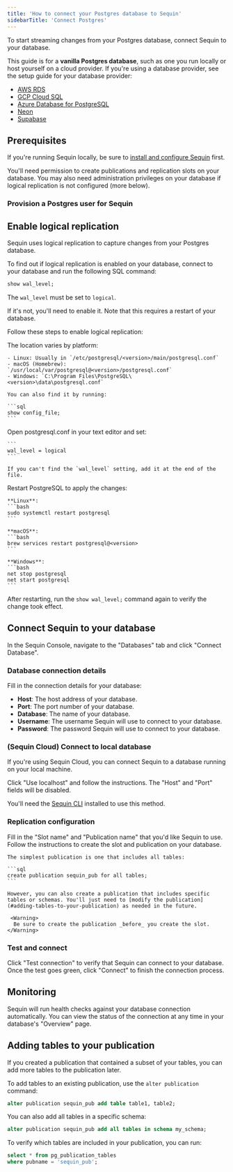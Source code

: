 ```yaml
---
title: 'How to connect your Postgres database to Sequin'
sidebarTitle: 'Connect Postgres'
---
```



To start streaming changes from your Postgres database, connect Sequin to your database.

This guide is for a **vanilla Postgres database**, such as one you run locally or host yourself on a cloud provider. If you're using a database provider, see the setup guide for your database provider:

- [AWS RDS](/how-to/setup-rds)
- [GCP Cloud SQL](/how-to/setup-gcp)
- [Azure Database for PostgreSQL](/how-to/setup-azure)
- [Neon](/how-to/setup-neon)
- [Supabase](/how-to/setup-supabase)

## Prerequisites

If you're running Sequin locally, be sure to [install and configure Sequin](/running-sequin) first.

You'll need permission to create publications and replication slots on your database. You may also need administration privileges on your database if logical replication is not configured (more below).

### Provision a Postgres user for Sequin

<CreateSequinDbUser />

## Enable logical replication

Sequin uses logical replication to capture changes from your Postgres database.

To find out if logical replication is enabled on your database, connect to your database and run the following SQL command:

```sql
show wal_level;
```

The `wal_level` must be set to `logical`.

If it's not, you'll need to enable it. Note that this requires a restart of your database.

Follow these steps to enable logical replication:

<Steps>
  <Step title="Locate your postgresql.conf file">
    The location varies by platform:

    - Linux: Usually in `/etc/postgresql/<version>/main/postgresql.conf`
    - macOS (Homebrew): `/usr/local/var/postgresql@<version>/postgresql.conf`
    - Windows: `C:\Program Files\PostgreSQL\<version>\data\postgresql.conf`

    You can also find it by running:

    ```sql
    show config_file;
    ```
  </Step>

  <Step title="Edit postgresql.conf">
    Open postgresql.conf in your text editor and set:

    ```
    wal_level = logical
    ```

    If you can't find the `wal_level` setting, add it at the end of the file.
  </Step>

  <Step title="Restart PostgreSQL">
    Restart PostgreSQL to apply the changes:

    **Linux**:
    ```bash
    sudo systemctl restart postgresql
    ```

    **macOS**:
    ```bash
    brew services restart postgresql@<version>
    ```

    **Windows**:
    ```bash
    net stop postgresql
    net start postgresql
    ```
  </Step>
</Steps>

After restarting, run the `show wal_level;` command again to verify the change took effect.

## Connect Sequin to your database

In the Sequin Console, navigate to the "Databases" tab and click "Connect Database".

### Database connection details

Fill in the connection details for your database:

- **Host**: The host address of your database.
- **Port**: The port number of your database.
- **Database**: The name of your database.
- **Username**: The username Sequin will use to connect to your database.
- **Password**: The password Sequin will use to connect to your database.

### (Sequin Cloud) Connect to local database

If you're using Sequin Cloud, you can connect Sequin to a database running on your local machine.

Click "Use localhost" and follow the instructions. The "Host" and "Port" fields will be disabled.

You'll need the [Sequin CLI](/reference/cli/overview) installed to use this method.

### Replication configuration

<Steps>
  <Step title="Slot name and publication name">
    Fill in the "Slot name" and "Publication name" that you'd like Sequin to use.
  </Step>

  <Step title="Create slot and publication">
    Follow the instructions to create the slot and publication on your database.

    The simplest publication is one that includes all tables:

    ```sql
    create publication sequin_pub for all tables;
    ```

    However, you can also create a publication that includes specific tables or schemas. You'll just need to [modify the publication](#adding-tables-to-your-publication) as needed in the future.

     <Warning>
      Be sure to create the publication _before_ you create the slot.
    </Warning>
  </Step>
</Steps>

### Test and connect

<Steps>
  <Step title="Test connection">
    Click "Test connection" to verify that Sequin can connect to your database.
  </Step>

  <Step title="Connect">
    Once the test goes green, click "Connect" to finish the connection process.
  </Step>
</Steps>

## Monitoring

Sequin will run health checks against your database connection automatically. You can view the status of the connection at any time in your database's "Overview" page.

## Adding tables to your publication

If you created a publication that contained a subset of your tables, you can add more tables to the publication later.

To add tables to an existing publication, use the `alter publication` command:

```sql
alter publication sequin_pub add table table1, table2;
```

You can also add all tables in a specific schema:

```sql
alter publication sequin_pub add all tables in schema my_schema;
```

To verify which tables are included in your publication, you can run:

```sql
select * from pg_publication_tables
where pubname = 'sequin_pub';
```

